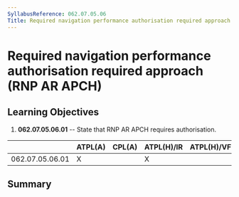 ```yaml
---
SyllabusReference: 062.07.05.06
Title: Required navigation performance authorisation required approach (RNP AR APCH)
---
```


# Required navigation performance authorisation required approach (RNP AR APCH)

## Learning Objectives

1.  **062.07.05.06.01** -- State that RNP AR APCH requires authorisation.

|                 | ATPL(A) | CPL(A) | ATPL(H)/IR | ATPL(H)/VFR | CPL(H) | IR  | CBIR(A) |
| --------------- | ------- | ------ | ---------- | ----------- | ------ | --- | ------- |
| 062.07.05.06.01 | X       |        | X          |             |        | X   | X       |

## Summary
